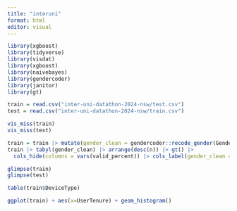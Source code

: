 ```yaml
---
title: "interuni"
format: html
editor: visual
---
```


```r
library(xgboost)
library(tidyverse)
library(visdat)
library(xgboost)
library(naivebayes)
library(gendercoder)
library(janitor)
library(gt)
```


```r
train = read.csv("inter-uni-datathon-2024-nsw/test.csv")
test = read.csv("inter-uni-datathon-2024-nsw/train.csv")
```

```r
vis_miss(train)
vis_miss(test)

train = train |> mutate(gender_clean = gendercoder::recode_gender(Gender))
train |> tabyl(gender_clean) |> arrange(desc(n)) |> gt() |>
  cols_hide(columns = vars(valid_percent)) |> cols_label(gender_clean = "Gender", n = 'Number', percent = 'Percent') |> fmt_percent(columns = percent, decimals = 2)

glimpse(train)
glimpse(test)

table(train$DeviceType)

ggplot(train) + aes(x=UserTenure) + geom_histogram()
```
